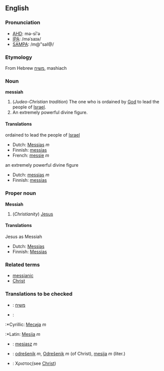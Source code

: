 ==English==
===Pronunciation===
*[[w:AHD|AHD]]: mə-sī'ə
*[[w:IPA|IPA]]: /məˈsaɪə/
*[[w:SAMPA|SAMPA]]: /m@"saI@/

===Etymology===
From Hebrew [[משיח]], mashiach

===Noun===
'''messiah'''

#(''Judeo-Christian tradition'')  The one who is ordained by [[God]] to lead the people of [[Israel]].
# An extremely powerful divine figure.

====Translations====
;ordained to lead the people of [[Israel]]
{{top}}
*Dutch: [[Messias]] ''m''
*Finnish: [[messias]]
*French: [[messie]] ''m''
{{mid}}
{{bottom}}

;an extremely powerful divine figure
{{top}}
*Dutch: [[messias]] ''m''
*Finnish: [[messias]]
{{mid}}
{{bottom}}

===Proper noun===
'''Messiah'''
#(''Christianity'') [[Jesus]]

====Translations====
;Jesus as Messiah
{{top}}
*Dutch: [[Messias]]
*Finnish: [[Messias]]
{{mid}}
{{bottom}}

===Related terms===
*[[messianic]]
*[[Christ]]

===Translations to be checked===
{{checktrans}}
*{{ttbc|Hebrew}}: [[משיח]]
*{{ttbc|Serbian}}:
:*Cyrillic: [[Месија]] ''m''
:*Latin: [[Mesija]] ''m''
*{{ttbc|Polish}}: [[mesjasz]] ''m''
*{{ttbc|Slovene}}: [[odrešenik]] ''m'', [[Odrešenik]] ''m'' (of Christ), [[mesija]] ''m'' (liter.)
*{{ttbc|Koine Greek}}: Χριστος(see [[Christ]])